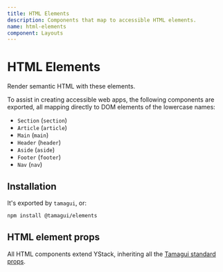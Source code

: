 ```yaml
---
title: HTML Elements
description: Components that map to accessible HTML elements.
name: html-elements
component: Layouts
---
```


# HTML Elements

<Description>Render semantic HTML with these elements.</Description>

To assist in creating accessible web apps, the following components are exported, all mapping directly to DOM elements of the lowercase names:

- `Section` (`section`)
- `Article` (`article`)
- `Main` (`main`)
- `Header` (`header`)
- `Aside` (`aside`)
- `Footer` (`footer`)
- `Nav` (`nav`)

## Installation

It's exported by `tamagui`, or:

```bash
npm install @tamagui/elements
```

## HTML element props

All HTML components extend YStack, inheriting all the [Tamagui standard props](/docs/intro/props).
